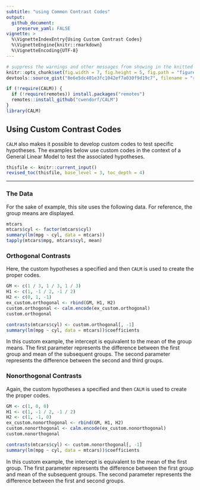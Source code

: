 ```yaml
---
subtitle: "using Common Contrast Codes"
output:
  github_document:
    preserve_yaml: FALSE
vignette: >
  %\VignetteIndexEntry{Using Custom Contrast Codes}
  %\VignetteEngine{knitr::rmarkdown}
  %\VignetteEncoding{UTF-8}
---
```


```r
# suppress the warnings and other messages from showing in the knitted file.
knitr::opts_chunk$set(fig.width = 7, fig.height = 5, fig.path = "figures/", echo = TRUE, warning = FALSE, message = FALSE)
devtools::source_gist("8e6e5dc401e3fc1042ef7a030f9d19c7", filename = "revised_toc.R")
```

```r
if (!require(CALM)) {
  if (!require(remotes)) install.packages("remotes")
  remotes::install_github("cwendorf/CALM")
}
library(CALM)
```

## Using Custom Contrast Codes

`CALM` also makes it possible to develop custom codes to test specific hypotheses. The examples below use custom codes in the context of a General Linear Model to test the associated hypotheses.

```r
thisfile <- knitr::current_input()
revised_toc(thisfile, base_level = 3, toc_depth = 4)
```

---

### The Data

For the sake of example, this site uses the following data. For reference, the group means are displayed.

```r
mtcars
mtcars$cyl <- factor(mtcars$cyl)
summary(lm(mpg ~ cyl, data = mtcars))
tapply(mtcars$mpg, mtcars$cyl, mean)
```

### Orthogonal Contrasts

Here, the custom hypotheses a specified and then `CALM` is used to create the proper codes.

```r
GM <- c(1 / 3, 1 / 3, 1 / 3)
H1 <- c(1, -1 / 2, -1 / 2)
H2 <- c(0, 1, -1)
ex_custom.orthogonal <- rbind(GM, H1, H2)
custom.orthogonal <- calm.encode(ex_custom.orthogonal)
custom.orthogonal
```

```r
contrasts(mtcars$cyl) <- custom.orthogonal[, -1]
summary(lm(mpg ~ cyl, data = mtcars))$coefficients
```

In this custom example, the intercept is equivalent to the mean of the group means. The first parameter represents the difference between the first group and mean of the subsequent groups. The second parameter represents the difference between the second and third groups.

### Nonorthogonal Contrasts

Again, the custom hypotheses a specified and then `CALM` is used to create the proper codes.

```r
GM <- c(1, 0, 0)
H1 <- c(1, -1 / 2, -1 / 2)
H2 <- c(1, -1, 0)
ex_custom.nonorthogonal <- rbind(GM, H1, H2)
custom.nonorthogonal <- calm.encode(ex_custom.nonorthogonal)
custom.nonorthogonal
```

```r
contrasts(mtcars$cyl) <- custom.nonorthogonal[, -1]
summary(lm(mpg ~ cyl, data = mtcars))$coefficients
```

In this custom example, the intercept is equivalent to the mean of the first group. The first parameter represents the difference between the first group and mean of the subsequent groups. The second parameter represents the difference between the first and second groups.
